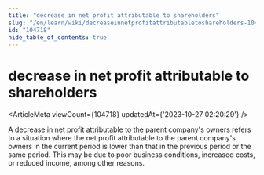 ```yaml
---
title: "decrease in net profit attributable to shareholders"
slug: "/en/learn/wiki/decreaseinnetprofitattributabletoshareholders-104718"
id: "104718"
hide_table_of_contents: true
---
```



<Breadcrumbs current="decrease in net profit attributable to shareholders" />

# decrease in net profit attributable to shareholders

<ArticleMeta viewCount={104718} updatedAt={'2023-10-27 02:20:29'} />
<div className='border-solid border-b border-t-0 my-4 border-[var(--ifm-color-gray-300)]' />

A decrease in net profit attributable to the parent company's owners refers to a situation where the net profit attributable to the parent company's owners in the current period is lower than that in the previous period or the same period. This may be due to poor business conditions, increased costs, or reduced income, among other reasons.
